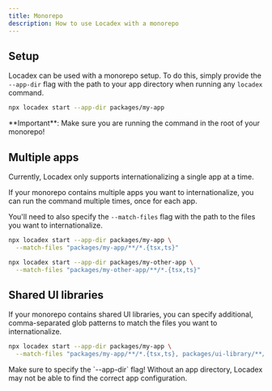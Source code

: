 ```yaml
---
title: Monorepo
description: How to use Locadex with a monorepo
---
```


## Setup 

Locadex can be used with a monorepo setup. To do this, simply provide the `--app-dir` flag with the path to your app directory when running any `locadex` command.

```bash
npx locadex start --app-dir packages/my-app
```

<Callout type="info">
  **Important**: Make sure you are running the command in the root of your monorepo!
</Callout>

## Multiple apps

Currently, Locadex only supports internationalizing a single app at a time.

If your monorepo contains multiple apps you want to internationalize, you can run the command multiple times, once for each app.

You'll need to also specify the `--match-files` flag with the path to the files you want to internationalize.

```bash
npx locadex start --app-dir packages/my-app \
  --match-files "packages/my-app/**/*.{tsx,ts}"

npx locadex start --app-dir packages/my-other-app \
  --match-files "packages/my-other-app/**/*.{tsx,ts}"
```

## Shared UI libraries

If your monorepo contains shared UI libraries, you can specify additional, comma-separated glob patterns to match the files you want to internationalize.

```bash
npx locadex start --app-dir packages/my-app \
  --match-files "packages/my-app/**/*.{tsx,ts}, packages/ui-library/**/*.{tsx,ts}"
```

<Callout type="info">
  Make sure to specify the `--app-dir` flag! Without an app directory, Locadex may not be able to find the correct app configuration.
</Callout>